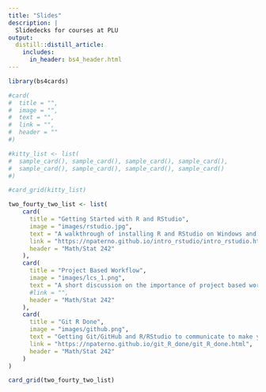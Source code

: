 ```yaml
---
title: "Slides"
description: | 
  Slidedecks for courses at PLU
output:
  distill::distill_article:
    includes:
      in_header: bs4_header.html
---
```

```r
library(bs4cards)

#card(
#  title = "",
#  image = "",
#  text = "",
#  link = "",
#  header = ""
#)

#kitty_list <- list(
#  sample_card(), sample_card(), sample_card(), sample_card(),
#  sample_card(), sample_card(), sample_card(), sample_card()
#)

#card_grid(kitty_list)

```

```r
two_fourty_two_list <- list(
    card(
      title = "Getting Started with R and RStudio",
      image = "images/rstudio.jpg",
      text = "A walkthrough of installing R and RStudio on Windows and Mac including a bit of customizing RStudio's appearance.",
      link = "https://npaterno.github.io/intro_rstudio/intro_rstudio.html",
      header = "Math/Stat 242"
    ),
    card(
      title = "Project Based Workflow",
      image = "images/lcs_1.png",
      text = "A short discussion on the importance of project based workflows.",
      #link = "",
      header = "Math/Stat 242"
    ),
    card(
      title = "Git R Done",
      image = "images/github.png",
      text = "Getting Git/GitHub and R/RStudio to communicate to make your project based workflow more efficient.",
      link = "https://npaterno.github.io/git_R_done/git_R_done.html",
      header = "Math/Stat 242"
    )
)

card_grid(two_fourty_two_list)
```
